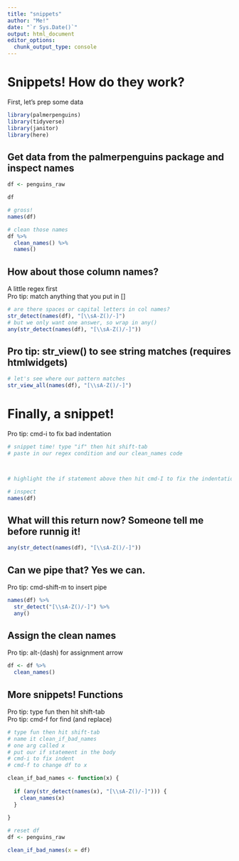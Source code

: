 ```yaml
---
title: "snippets"
author: "Me!"
date: "`r Sys.Date()`"
output: html_document
editor_options: 
  chunk_output_type: console
---
```


# Snippets! How do they work?

First, let's prep some data

```r

library(palmerpenguins)
library(tidyverse)
library(janitor)
library(here)

```

## Get data from the palmerpenguins package and inspect names

```r

df <- penguins_raw

df

# gross!
names(df)

# clean those names
df %>% 
  clean_names() %>% 
  names()

```

## How about those column names?

A little regex first\
Pro tip: match anything that you put in []

```r

# are there spaces or capital letters in col names?
str_detect(names(df), "[\\sA-Z()/-]")
# but we only want one answer, so wrap in any()
any(str_detect(names(df), "[\\sA-Z()/-]"))

```

## Pro tip: str_view() to see string matches (requires htmlwidgets)

```r

# let's see where our pattern matches
str_view_all(names(df), "[\\sA-Z()/-]")

```

# Finally, a snippet!

Pro tip: cmd-i to fix bad indentation

```r

# snippet time! type "if" then hit shift-tab
# paste in our regex condition and our clean_names code



# highlight the if statement above then hit cmd-I to fix the indentation

# inspect
names(df)

```

## What will this return now? Someone tell me before runnig it!

```r

any(str_detect(names(df), "[\\sA-Z()/-]"))

```

## Can we pipe that? Yes we can.

Pro tip: cmd-shift-m to insert pipe

```r

names(df) %>% 
  str_detect("[\\sA-Z()/-]") %>% 
  any()

```

## Assign the clean names
Pro tip: alt-(dash) for assignment arrow

```r

df <- df %>% 
  clean_names()

```

## More snippets! Functions
Pro tip: type fun then hit shift-tab  
Pro tip: cmd-f for find (and replace)
```r

# type fun then hit shift-tab
# name it clean_if_bad_names
# one arg called x
# put our if statement in the body
# cmd-i to fix indent
# cmd-f to change df to x

clean_if_bad_names <- function(x) {
  
  if (any(str_detect(names(x), "[\\sA-Z()/-]"))) {
    clean_names(x)
  }
  
}

# reset df
df <- penguins_raw

clean_if_bad_names(x = df)


```

